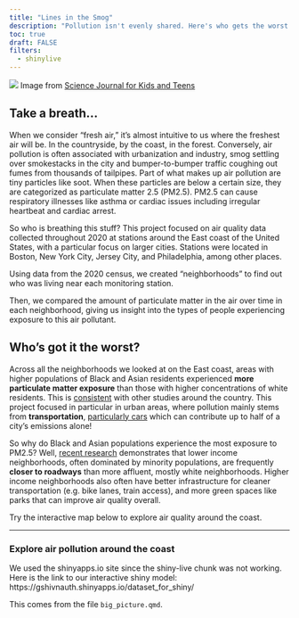 ```yaml
---
title: "Lines in the Smog"
description: "Pollution isn't evenly shared. Here's who gets the worst of it."
toc: true
draft: FALSE
filters:
  - shinylive
---
```


![](images/air_quality_pollution_particles_social.jpg)
Image from [Science Journal for Kids and Teens](https://www.sciencejournalforkids.org/articles/how-does-air-pollution-affect-people-differently/)

## Take a breath...

When we consider "fresh air," it's almost intuitive to us where the freshest air will be. In the countryside, by the coast, in the forest. Conversely, air pollution is often associated with urbanization and industry, smog settling over smokestacks in the city and bumper-to-bumper traffic coughing out fumes from thousands of tailpipes. Part of what makes up air pollution are tiny particles like soot. When these particles are below a certain size, they are categorized as particulate matter 2.5 (PM2.5). PM2.5 can cause respiratory illnesses like asthma or cardiac issues including irregular heartbeat and cardiac arrest.

So who is breathing this stuff? This project focused on air quality data collected throughout 2020 at stations around the East coast of the United States, with a particular focus on larger cities. Stations were located in Boston, New York City, Jersey City, and Philadelphia, among other places. 

Using data from the 2020 census, we created "neighborhoods"  to find out who was living near each monitoring station. 

Then, we compared the amount of particulate matter in the air over time in each neighborhood, giving us insight into the types of people experiencing exposure to this air pollutant. 

## Who's got it the worst?

Across all the neighborhoods we looked at on the East coast, areas with higher populations of Black and Asian residents experienced **more particulate matter exposure** than those with higher concentrations of white residents. This is [consistent](https://www.nytimes.com/2021/04/28/climate/air-pollution-minorities.html) with other studies around the country. This project focused in particular in urban areas, where pollution mainly stems from **transportation**, [particularly cars](https://www.cleanairfund.org/theme/cities/#:~:text=by%20weather%20conditions.-,Traffic%20is%20a%20huge%20source%20of%20urban%20air%20pollution,half%20of%20emissions%20in%20cities.) which can contribute up to half of a city's emissions alone!


So why do Black and Asian populations experience the most exposure to PM2.5? Well, [recent research](https://www.sciencedirect.com/science/article/pii/S1361920923003620) demonstrates that lower income neighborhoods, often dominated by minority populations, are frequently **closer to roadways** than more affluent, mostly white neighborhoods. Higher income neighborhoods also often have better infrastructure for cleaner transportation (e.g. bike lanes, train access), and more green spaces like parks that can improve air quality overall.


Try the interactive map below to explore air quality around the coast.

---

### Explore air pollution around the coast
We used the shinyapps.io site since the shiny-live chunk was not working. Here is the link to our interactive shiny model: https://gshivnauth.shinyapps.io/dataset_for_shiny/




This comes from the file `big_picture.qmd`.





